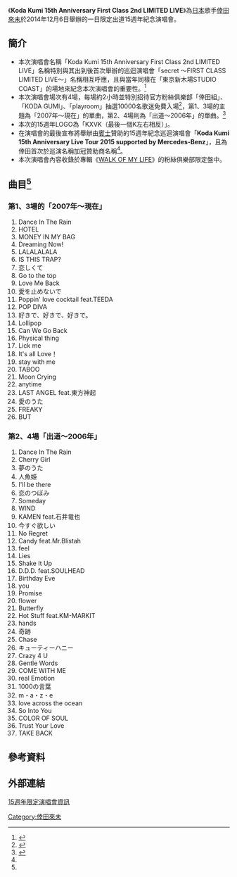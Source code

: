 {{Infobox concert tour
| concert_tour_name = Koda Kumi 15th Anniversary First Class 2nd LIMITED LIVE
| image =
| image_caption=
| artist = [[倖田來未|倖田來未]]
| location = [[日本|日本]]
| locations =[[日本|日本]]
| type = 一日限定
| album= 
| start_date = {{Start date|2014|12|6}}
| end_date = {{End date|2014|12|6}}
| number_of_legs = 
| number_of_shows = 4
| last_tour = [[KODA_KUMI_LIVE_TOUR_2014_～Bon_Voyage～|KODA KUMI LIVE TOUR 2014 ～Bon Voyage～]]<br/>（2014年）
| this_tour = '''Koda Kumi 15th Anniversary First Class 2nd LIMITED LIVE'''<br/>（2014年）
| next_tour = 
}}
《'''Koda Kumi 15th Anniversary First Class 2nd LIMITED LIVE'''》為[[日本|日本]]歌手[[倖田來未|倖田來未]]於2014年12月6日舉辦的一日限定出道15週年紀念演唱會。

==簡介==
*本次演唱會名稱「Koda Kumi 15th Anniversary First Class 2nd LIMITED LIVE」名稱特別與其出到後首次舉辦的巡迴演唱會「secret ～FIRST CLASS LIMITED LIVE～」名稱相互呼應，且與當年同樣在「東京新木場STUDIO COAST」的場地來紀念本次演唱會的重要性。<ref name="主題">{{cite web|url=http://www.billboard-japan.com/d_news/detail/24464/|script-title=ja:倖田來未 15周年突入で難易度Sクラスの挑戦 更なる革命劇“暴れ回りそうな予感”|accessdate=2014-12-06|work=|publisher=Billboard Japan|date=2014-12-19|archive-date=2016-08-16|archive-url=https://web.archive.org/web/20160816141521/http://www.billboard-japan.com/d_news/detail/24464|dead-url=no}}</ref>
*本次演唱會場次有4場，每場約2小時並特別招待官方粉絲俱樂部「倖田組」、「KODA GUMI」、「playroom」抽選10000名歌迷免費入場<ref name="FC">{{cite web|url=http://realsound.jp/2014/12/post-1951.html|script-title=ja:倖田來未、15周年記念ライブでシングル曲をノンストップメドレー　歌姫としての実力を見せる|accessdate=2014-12-06|work=|publisher=Real Sound/CYZO|date=2014-12-19|archive-date=2016-03-05|archive-url=https://web.archive.org/web/20160305073354/http://realsound.jp/2014/12/post-1951.html|dead-url=no}}</ref>，第1、3場的主題為「2007年～現在」的單曲，第2、4場則為「出道～2006年」的單曲。<ref name="場次">{{cite web|url=http://mdpr.jp/music/detail/1451658|script-title=ja:倖田來未、デビュー15周年目突入で思い出の場所へ 全58枚のシングル曲を一気に熱唱|accessdate=2014-12-06|work=|publisher=modelpress|date=2014-12-19|archive-date=2015-05-19|archive-url=https://web.archive.org/web/20150519071527/http://mdpr.jp/music/detail/1451658|dead-url=no}}</ref>
*本次的15週年LOGO為「KXVK（最後一個K左右相反）」。
*在演唱會的最後宣布將舉辦由[[賓士|賓士]]贊助的15週年紀念巡迴演唱會「'''Koda Kumi 15th Anniversary Live Tour 2015 supported by Mercedes-Benz'''」，且為倖田首次於巡演名稱加冠贊助商名稱<ref name="主題"></ref>。
*本次演唱會內容收錄於專輯《[[WALK_OF_MY_LIFE|WALK OF MY LIFE]]》的粉絲俱樂部限定盤中。

==曲目<ref name="場次"></ref>==
===第1、3場的「2007年～現在」===
#Dance In The Rain
#HOTEL
#MONEY IN MY BAG
#Dreaming Now!
#LALALALALA
#IS THIS TRAP?
#恋しくて
#Go to the top
#Love Me Back
#愛を止めないで
#Poppin' love cocktail feat.TEEDA
#POP DIVA
#好きで、好きで、好きで。
#Lollipop
#Can We Go Back
#Physical thing
#Lick me
#It's all Love！
#stay with me
#TABOO
#Moon Crying
#anytime
#LAST ANGEL feat.東方神起
#愛のうた
#FREAKY
#BUT

===第2、4場「出道～2006年」===
#Dance In The Rain
#Cherry Girl
#夢のうた
#人魚姫
#I'll be there
#恋のつぼみ
#Someday
#WIND
#KAMEN feat.石井竜也
#今すぐ欲しい
#No Regret
#Candy feat.Mr.Blistah
#feel
#Lies
#Shake It Up
#D.D.D. feat.SOULHEAD
#Birthday Eve
#you
#Promise
#flower
#Butterfly
#Hot Stuff feat.KM-MARKIT
#hands
#奇跡
#Chase
#キューティーハニー
#Crazy 4 U
#Gentle Words
#COME WITH ME
#real Emotion
#1000の言葉
#m・a・z・e
#love across the ocean
#So Into You
#COLOR OF SOUL
#Trust Your Love
#TAKE BACK

==參考資料==
<references/>

==外部連結==
[http://rhythmzone.net/koda/news/detail.php?id=1015443 15週年限定演唱會資訊] {{Wayback|url=http://rhythmzone.net/koda/news/detail.php?id=1015443 |date=20160304191124 }}
{{倖田來未}}

[[Category:倖田來未|Category:倖田來未]]
